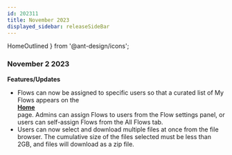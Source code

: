 ```yaml
---
id: 202311
title: November 2023
displayed_sidebar: releaseSideBar
---
```


  HomeOutlined
} from '@ant-design/icons';

### November 2 2023
**Features/Updates**
- Flows can now be assigned to specific users so that a curated list of My Flows appears on the [<div className="button darkblue_button"><HomeOutlined /> **Home**</div>](../Home.mdx) page. Admins can assign Flows to users from the Flow settings panel, or users can self-assign Flows from the All Flows tab.
- Users can now select and download multiple files at once from the file browser. The cumulative size of the files selected must be less than 2GB, and files will download as a zip file.
